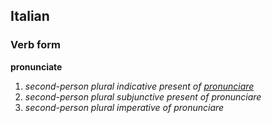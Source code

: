 ==Italian==
===Verb form===
'''pronunciate'''

# ''second-person plural indicative present of [[pronunciare]]''
# ''second-person plural subjunctive present of pronunciare''
# ''second-person plural imperative of pronunciare''